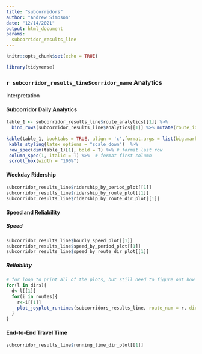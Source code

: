 ```yaml
---
title: "subcorridors"
author: "Andrew Simpson"
date: "12/14/2021"
output: html_document
params:
  subcorridor_results_line
---
```


```r
knitr::opts_chunk$set(echo = TRUE)

library(tidyverse)
```
### `r subcorridor_results_line$corridor_name` Analytics 

Interpretation 

#### Subcorridor Daily Analytics
```r

table_1 <- subcorridor_results_line$route_analytics[[1]] %>% 
  bind_rows(subcorridor_results_line$analytics[[1]] %>% mutate(route_id = "Total"))
  
kable(table_1, booktabs = TRUE, align = 'c',format.args = list(big.mark = ","),digits=1) %>%
 kable_styling(latex_options = "scale_down")  %>%
 row_spec(dim(table_1)[1], bold = T) %>% # format last row
 column_spec(1, italic = T) %>%  # format first column
 scroll_box(width = "100%")
```

#### Weekday Ridership

```r
subcorridor_results_line$ridership_by_period_plot[[1]]
subcorridor_results_line$ridership_by_route_plot[[1]]
subcorridor_results_line$ridership_by_route_dir_plot[[1]]

```

#### Speed and Reliability


##### Speed

```r

subcorridor_results_line$hourly_speed_plot[[1]]
subcorridor_results_line$speed_by_period_plot[[1]]
subcorridor_results_line$speed_by_route_dir_plot[[1]]

```

##### Reliability

```r

# for loop to print all of the plots, but still need to figure out how to instead put these into the results df
for(l in dirs){
  d<-l[[1]]
  for(i in routes){
    r<-i[[1]]
    plot_joyplot_runtimes(subcorridors_results_line, route_num = r, direction = d, pattern_list = primary_patterns[[1]])
  }
}


```



#### End-to-End Travel Time

```r

subcorridor_results_line$running_time_dir_plot[[1]]

```